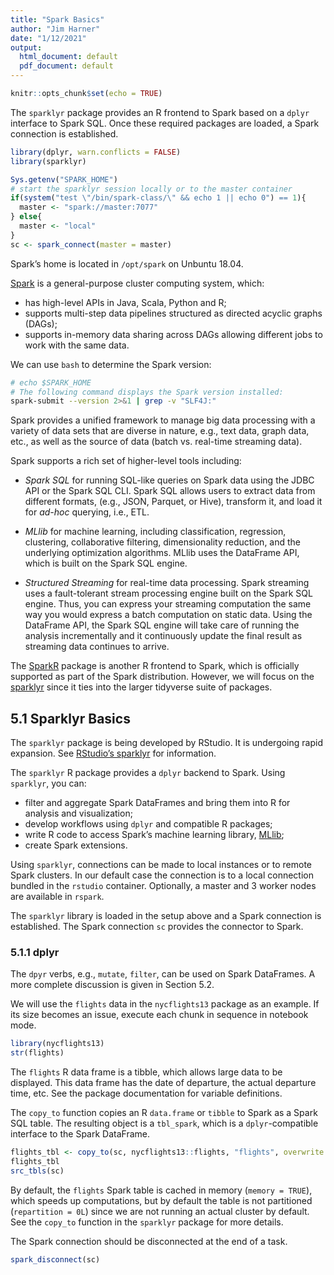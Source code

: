 ```yaml
---
title: "Spark Basics"
author: "Jim Harner"
date: "1/12/2021"
output:
  html_document: default
  pdf_document: default
---
```

  
```r
knitr::opts_chunk$set(echo = TRUE)
```

The `sparklyr` package provides an R frontend to Spark based on a `dplyr` interface to Spark SQL. Once these required packages are loaded, a Spark connection is established.
```r
library(dplyr, warn.conflicts = FALSE)
library(sparklyr)

Sys.getenv("SPARK_HOME")
# start the sparklyr session locally or to the master container
if(system("test \"/bin/spark-class/\" && echo 1 || echo 0") == 1){
  master <- "spark://master:7077"
} else{
  master <- "local"
}
sc <- spark_connect(master = master)
```
Spark's home is located in `/opt/spark` on Unbuntu 18.04.

[Spark](http://spark.apache.org/docs/latest/programming-guide.html#overview) is a general-purpose cluster computing system, which:

* has high-level APIs in Java, Scala, Python and R;  
* supports multi-step data pipelines structured as directed acyclic graphs (DAGs);
* supports in-memory data sharing across DAGs allowing different jobs to work with the same data.

We can use `bash` to determine the Spark version:
```bash
# echo $SPARK_HOME
# The following command displays the Spark version installed:
spark-submit --version 2>&1 | grep -v "SLF4J:"
```

Spark provides a unified framework to manage big data processing with a variety of data sets that are diverse in nature, e.g., text data, graph data, etc., as well as the source of data (batch vs. real-time streaming data).

Spark supports a rich set of higher-level tools including:   

* *Spark SQL* for running SQL-like queries on Spark data using the JDBC API or the Spark SQL CLI. Spark SQL allows users to extract data from different formats, (e.g., JSON, Parquet, or Hive), transform it, and load it for *ad-hoc* querying, i.e., ETL.  

* *MLlib* for machine learning, including classification, regression, clustering, collaborative filtering, dimensionality reduction, and the underlying optimization algorithms. MLlib uses the DataFrame API, which is built on the Spark SQL engine.

* *Structured Streaming* for real-time data processing. Spark streaming uses a fault-tolerant stream processing engine built on the Spark SQL engine. Thus, you can express your streaming computation the same way you would express a batch computation on static data. Using the DataFrame API, the Spark SQL engine will take care of running the analysis incrementally and it continuously update the final result as streaming data continues to arrive. 

The [SparkR](https://spark.apache.org/docs/latest/sparkr.html) package is another R frontend to Spark, which is officially supported as part of the Spark distribution. However, we will focus on the [sparklyr](https://spark.rstudio.com) since it ties into the larger tidyverse suite of packages.

## 5.1 Sparklyr Basics

The `sparklyr` package is being developed by RStudio. It is undergoing rapid expansion. See [RStudio's sparklyr](https://spark.rstudio.com) for information.

The `sparklyr` R package provides a `dplyr` backend to Spark. Using `sparklyr`, you can: 

* filter and aggregate Spark DataFrames and bring them into R for analysis and visualization;  
* develop workflows using `dplyr` and compatible R packages;  
* write R code to access Spark's machine learning library, [MLlib](http://spark.apache.org/docs/latest/mllib-guide.html);  
* create Spark extensions.  

Using `sparklyr`, connections can be made to local instances or to remote Spark clusters. In our default case the connection is to a local connection bundled in the `rstudio` container. Optionally, a master and 3 worker nodes are available in `rspark`.

The `sparklyr` library is loaded in the setup above and a Spark connection is established. The Spark connection `sc` provides the connector to Spark.

### 5.1.1 dplyr

The `dpyr` verbs, e.g., `mutate`, `filter`, can be used on Spark DataFrames. A more complete discussion is given in Section 5.2.

We will use the `flights` data in the `nycflights13` package as an example. If its size becomes an issue, execute each chunk in sequence in notebook mode.

```r
library(nycflights13)
str(flights)
```
The `flights` R data frame is a tibble, which allows large data to be displayed. This data frame has the date of departure, the actual departure time, etc. See the package documentation for variable definitions.

The `copy_to` function copies an R `data.frame` or `tibble` to Spark as a Spark SQL table. The resulting object is a `tbl_spark`, which is a `dplyr`-compatible interface to the Spark DataFrame.
```r
flights_tbl <- copy_to(sc, nycflights13::flights, "flights", overwrite = TRUE)
flights_tbl
src_tbls(sc)
```
By default, the `flights` Spark table is cached in memory (`memory = TRUE`), which speeds up computations, but by default the table is not partitioned (`repartition = 0L`) since we are not running an actual cluster by default. See the `copy_to` function in the `sparklyr` package for more details.

The Spark connection should be disconnected at the end of a task.
```r
spark_disconnect(sc)
```